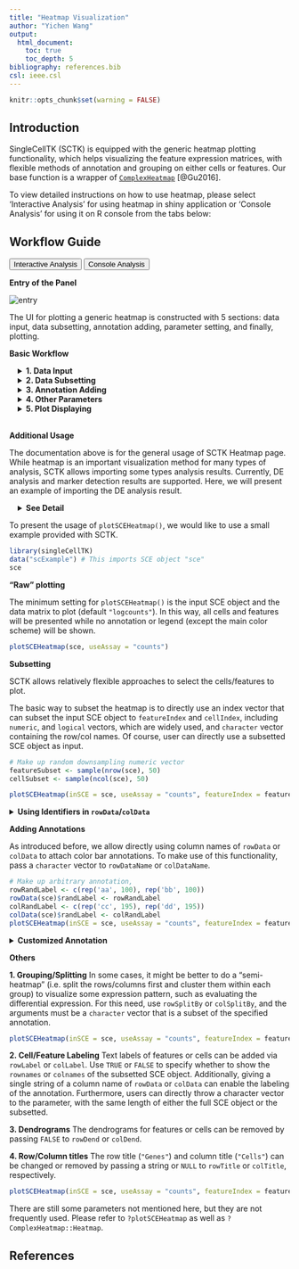 ```yaml
---
title: "Heatmap Visualization"
author: "Yichen Wang"
output:
  html_document:
    toc: true
    toc_depth: 5
bibliography: references.bib
csl: ieee.csl
---
```


```r
knitr::opts_chunk$set(warning = FALSE)
```

````{=html}
<head>
<meta name="viewport" content="width=device-width, initial-scale=1">
</head>
<body>
````

## Introduction

SingleCellTK (SCTK) is equipped with the generic heatmap plotting functionality, which helps visualizing the feature expression matrices, with flexible methods of annotation and grouping on either cells or features. Our base function is a wrapper of [`ComplexHeatmap`](https://rdrr.io/bioc/ComplexHeatmap/) [@Gu2016]. 

To view detailed instructions on how to use heatmap, please select 'Interactive Analysis' for using heatmap in shiny application or 'Console Analysis' for using it on R console from the tabs below: <br>

## Workflow Guide

````{=html}
<div class="tab">
  <button class="tablinks" onclick="openTab(event, 'interactive')" id="ia-button">Interactive Analysis</button>
  <button class="tablinks" onclick="openTab(event, 'console')" id="console-button">Console Analysis</button>
</div>

<div id="interactive" class="tabcontent">
````

**Entry of the Panel**

![entry](ui_screenshots/heatmap/hm_ui_entry.png)\

The UI for plotting a generic heatmap is constructed with 5 sections: data input, data subsetting, annotation adding, parameter setting, and finally, plotting.  

**Basic Workflow**

````{=html}
 <style>
div.offset { background-color:inherit ; border-radius: 5px; margin-left: 15px;}
</style>
<div class = "offset">
<details>
  <summary><b>1. Data Input</b></summary>
```` 

![](ui_screenshots/heatmap/hm_ui_main1.png)\

The data used for plotting a heatmap can only be a feature expression matrix, technically called `assay` in R language. This will be set at the selection input **"Assay to Plot"**.  

There is a second selection called **"Import from analysis"** which is used for the fast setting of plotting a differential expression (DE) analysis or marker detection specific style. The detail of this feature will be introduced [later](#additional-usage).  

````{=html}
</details>
<details>
  <summary><b>2. Data Subsetting</b></summary>
```` 

![](ui_screenshots/heatmap/hm_ui_main2_1.png)\

Similar to the condition definition in the DE analysis panel, here SCTK also adopts a data table to do a filtering and select the cells and features, in order to maintain the maximum flexibility. By default, all the cell annotation available will be displayed as shown in the screenshot above, as well as the feature annotation.  

Generally, to make a selection, users will first find the annotations which can define the cells or features of interests, apply the filter, and then press **"Add all filtered"** to finish the selection. When there is no applicable annotation, we also allow manually entering a list of cell/feature identifiers to specify the contents to be plotted.  

````{=html}
<details>
  <summary><b>Filter by Categorical Variables</b></summary>
````

![](ui_screenshots/heatmap/hm_ui_main2_1_2.png)\

To make the operation cleaner, user can choose to only display the annotation classes of interests at the multi-selection input **"Columns to display"**. The outcome will look like the screenshot above. When the annotation of interests is categorical (in terms of R language, a `character` or `logical` vector or a `factor`), filters can be applied by selecting the categories of interest, at the boxes under the variable names.  

````{=html}
</details>
<details>
  <summary><b>Filter by Continuous Variables</b></summary>
```` 

![](ui_screenshots/heatmap/hm_ui_main2_1_3.png)\

The screenshots above demonstrates how to filer by limiting a range to a continuous data (in R, a `numeric` or `integer` vector).  

````{=html}
</details>
<details>
  <summary><b>Select by Entering A List</b></summary>
```` 

![](ui_screenshots/heatmap/hm_ui_main2_2.png)\

Finally, if there is no applicable annotation to use, SCTK provides a third tab that allows direct pasting a list of unique cell/feature identifiers. As shown above.  

The identifiers pasted to the text box should be able to uniquely identify the cells or features, and they have to be able to be found in the background information (i.e. the background `SingleCellExperiment` (SCE) object). However, they do not necessarily have to be the default identifiers. That is to say, identifiers that can be found in existing annotation are also acceptable. To accomplish this, users only need to select what class of annotation they intend to use at the selection input **"Match input cell/feature identifiers by"**. Note that the option "Row Names" indicates the default identifier when no annotation is available.  

For example, usually in a "cellRanger" style data, the default feature identifiers would usually be "Ensembl IDs", while "gene symbols" will be embedded in the feature annotation. When users only have a list of genes symbol, they can directly use this list, and select the annotation for "gene symbol", instead of going for some other external tools to transfer the "symbols" into "IDs".  

````{=html}
</details>
</details>
<details>
  <summary><b>3. Annotation Adding</b></summary>
```` 

![](ui_screenshots/heatmap/hm_ui_main3_1.png)\

In this sub-panel, users can attach the annotations to be shown in the heatmap legend, and changes in colors are allowed. As mentioned previously, there are two types of values - categorical and continuous. 

````{=html}
<details>
  <summary><b>Color Settings for Categorical Annotation</b></summary>
```` 

For categorical information, the color setting will look like the screenshot above. Each category will be displayed with a color input. Users can click on the color box to change the color for a specific category if needed.  

Note that when categorical annotation is wanted but too many categories are detected, SCTK will not display any color selection but set it with default color scheme, in order to avoid a UI "overflow". 

````{=html}
</details>
<details>
  <summary><b>Color Settings for Continuous Annotation</b></summary>
```` 

![](ui_screenshots/heatmap/hm_ui_main3_2.png)\

While for a continuous value, users will still be asked if the value is categorical or continuous. The reason is that, technically, sometimes there are annotations generated in a continuous numeric data type but indicating categorical information, such as clusters labeled with integers. If users select "Categorical", the similar color selections will be displayed as in the previous screenshot (Refer to the previous folded paragraph). If "Continuous" is selected, a different color selection UI will be shown, as the screenshot above. Here users will be asked to set two colors for a color gradient.  

````{=html}
</details>
</details>
<details>
  <summary><b>4. Other Parameters</b></summary>
```` 

![](ui_screenshots/heatmap/hm_ui_main4.png)\

This is the last sub-panel for the generic heatmap setting before users can generate a plot. 

- Heatmap splitting - multi-selection inputs **"Split columns (cell) by"** and **"Split rows (feature) by"**. By splitting the heatmap in row/column, the clustering of rows/columns will be performed in each splitted group separately. The procedure is also called semi-heatmap in some cases. 
- Label adding - checkbox inputs **"Add cell/feature labels"**. The labels added here are text identifiers attached next to each row/column. Not recommanded when there are a large amount of features/cells to plot. 
- Dendrogram adding - checkbox inputs **"Show dendrograms for"**. Adding the dendrogram of cell/feature clustering to the top/left. The dendrograms will also be splitted if the heatmap splitting is also requested. 
- Normalization - checkbox input **"Z-Score SCale"**. Whether to perform z-score normalization to the data matrix to plot. 
- Value trimming - numeric sliding input **"Trim"**. Trim the value in the data matrix to plot to the closer bound of a range if a value is out of the range. The numeric slider UI dynamically changes with the data if normalized. 
- Heatmap color setting - **"Color Scheme"**. User can set the colors of the highest value, the lowest value and the middle value for the heatmap. Meanwhile, some frequently used presets are also provided. s

````{=html}
</details>
<details>
  <summary><b>5. Plot Displaying</b></summary>
```` 

![](ui_screenshots/heatmap/hm_ui_plot1.png)\

After going over all the settings shown in the screenshots of the previous sections, users can confirm to generate a heatmap by clicking on the button **"Plot Heatmap"**. A heatmap in the screenshot above will be generated at the bottom region of the UI.  

````{=html}
</details>
</div>
<br>
```` 

**Additional Usage**

The documentation above is for the general usage of SCTK Heatmap page. While heatmap is an important visualization method for many types of analysis, SCTK allows importing some types analysis results. Currently, DE analysis and marker detection results are supported. Here, we will present an example of importing the DE analysis result.  

````{=html}
<div class = "offset">
<details>
  <summary><b>See Detail</b></summary>
```` 

![](ui_screenshots/heatmap/hm_ui_de_1.png)\

First, users need to go back to the top of the Heatmap panel, and find **"Import from analysis"** selection input. On selecting `"Differential Expression"`, the session will scan the background data and show a list of the analysis information for users to choose from. After selecting the analysis of interests, click **"Import"**.  

The import functionality will automatically fill most of the options afterwards, including making up some temporary DE specific annotations and subset the data accordingly. 

![](ui_screenshots/heatmap/hm_ui_de_2.png)\
![](ui_screenshots/heatmap/hm_ui_de_3.png)\

Note that the features automatically selected are all of the ones stored to the result. In other words, this is affected by the parameters used when running the DE analysis. However, sometimes users might not want to plot all of them but apply some further filters instead. For example, using features with the absolute value of Log2FC greater than `1` usually produces cleaner figure, than setting that bound to `0.25`. To apply this filter in the UI, users need to click on the input box below the column title in the table. If the column is for categorical information, then just click on the categories of interests; else if it is numeric, users can either manually drag the sliders or type a "formula" into the input box. The formula follows the rule: `{low}...{high}`, where one of the two bounds can be omitted for a one-end range. For example if users want to apply a filter described above for Log2FC values, they need to first click **"Clear selection"**, type `1...` , click **"Add all filtered"**, then type `...-1`, and click **"Add all filtered"** again.  

![](ui_screenshots/heatmap/hm_ui_de_8.png)\

Other heatmap settings will also be automatically filled for a DE specific heatmap.  

![](ui_screenshots/heatmap/hm_ui_de_4.png)\
![](ui_screenshots/heatmap/hm_ui_de_5.png)\
![](ui_screenshots/heatmap/hm_ui_de_6.png)\
![](ui_screenshots/heatmap/hm_ui_de_7.png)\

````{=html}
</details>
</div>
</div>

<div id="console" class="tabcontent">
````

To present the usage of `plotSCEHeatmap()`, we would like to use a small example provided with SCTK.  

```R
library(singleCellTK)
data("scExample") # This imports SCE object "sce"
sce
```

**"Raw" plotting**

The minimum setting for `plotSCEHeatmap()` is the input SCE object and the data matrix to plot (default `"logcounts"`). In this way, all cells and features will be presented while no annotation or legend (except the main color scheme) will be shown.  

```R
plotSCEHeatmap(sce, useAssay = "counts")
```

**Subsetting**

SCTK allows relatively flexible approaches to select the cells/features to plot.  

The basic way to subset the heatmap is to directly use an index vector that can subset the input SCE object to `featureIndex` and `cellIndex`, including `numeric`, and `logical` vectors, which are widely used, and `character` vector containing the row/col names. Of course, user can directly use a subsetted SCE object as input.  

```R
# Make up random downsampling numeric vector
featureSubset <- sample(nrow(sce), 50)
cellSubset <- sample(ncol(sce), 50)

plotSCEHeatmap(inSCE = sce, useAssay = "counts", featureIndex = featureSubset, cellIndex = cellSubset)
```

````{=html}
</details>
<details>
  <summary><b>Using Identifiers in <code>rowData</code>/<code>colData</code></b></summary>
```` 

In a more complex situation, where users might only have a set of identifiers which are not inside the row/col names (i.e. unable to directly subset the SCE object), we provide another approach. The subset, in this situation, can be accessed via specifying a vector that contains the identifiers users have, to `featureIndexBy` or `cellIndexBy`. This specification allows directly giving one column name of `rowData` or `colData`.  

```R
subsetFeatureName <- sample(rowData(sce)$feature_name, 50)
subsetCellBarcode <- sample(sce$cell_barcode, 50)
plotSCEHeatmap(inSCE = sce, useAssay = "counts", featureIndex = subsetFeatureName, featureIndexBy = "feature_name", cellIndex = subsetCellBarcode, cellIndexBy = "cell_barcode")
```

````{=html}
</details>
````

**Adding Annotations**

As introduced before, we allow directly using column names of `rowData` or `colData` to attach color bar annotations. To make use of this functionality, pass a `character` vector to `rowDataName` or `colDataName`. 

```R
# Make up arbitrary annotation, 
rowRandLabel <- c(rep('aa', 100), rep('bb', 100))
rowData(sce)$randLabel <- rowRandLabel
colRandLabel <- c(rep('cc', 195), rep('dd', 195))
colData(sce)$randLabel <- colRandLabel
plotSCEHeatmap(inSCE = sce, useAssay = "counts", featureIndex = featureSubset, cellIndex = cellSubset, rowDataName = "randLabel", colDataName = c("type", "randLabel"))
```

````{=html}
<details>
  <summary><b>Customized Annotation</b></summary>
```` 

Fully customized annotation is also supported, though it can be complexed for users. For the labeling, it is more recommanded to insert the information into `rowData` or `colData` and then make use. For coloring, information should be passed to `featureAnnotationColor` or `cellAnnotationColor`. The argument must be a `list` object with names matching the annotation classes (such as `"randLabel"` and `"type"`); each inner object under a name must be a named vector, with colors as the values and existing categories as the names. The working instance looks like this:

```R
print("For row annotation")
singleCellTK:::dataAnnotationColor(sce, "row")
print("For column annotation")
singleCellTK:::dataAnnotationColor(sce, "col")
```

````{=html}
</details>
```` 

**Others**

**1. Grouping/Splitting** In some cases, it might be better to do a "semi-heatmap" (i.e. split the rows/columns first and cluster them within each group) to visualize some expression pattern, such as evaluating the differential expression. For this need, use `rowSplitBy` or `colSplitBy`, and the arguments must be a `character` vector that is a subset of the specified annotation.  

```R
plotSCEHeatmap(inSCE = sce, useAssay = "counts", featureIndex = featureSubset, cellIndex = cellSubset, rowDataName = "randLabel", colDataName = c("type", "randLabel"), rowSplitBy = "randLabel", colSplitBy = "type")
```

**2. Cell/Feature Labeling** Text labels of features or cells can be added via `rowLabel` or `colLabel`. Use `TRUE` or `FALSE` to specify whether to show the `rownames` or `colnames` of the subsetted SCE object. Additionally, giving a single string of a column name of `rowData` or `colData` can enable the labeling of the annotation. Furthermore, users can directly throw a character vector to the parameter, with the same length of either the full SCE object or the subsetted.  

**3. Dendrograms** The dendrograms for features or cells can be removed by passing `FALSE` to `rowDend` or `colDend`.  

**4. Row/Column titles** The row title (`"Genes"`) and column title (`"Cells"`) can be changed or removed by passing a string or `NULL` to `rowTitle` or `colTitle`, respectively.  

```R
plotSCEHeatmap(inSCE = sce, useAssay = "counts", featureIndex = featureSubset, cellIndex = cellSubset, rowLabel = "feature_name", colLabel = as.character(1:50), colDend = FALSE, rowTitle = "Downsampled features")
```

There are still some parameters not mentioned here, but they are not frequently used. Please refer to `?plotSCEHeatmap` as well as `?ComplexHeatmap::Heatmap`. 

````{=html} 
</div>
<script>
document.getElementById("ia-button").click();
</script>
</body>
````

## References
